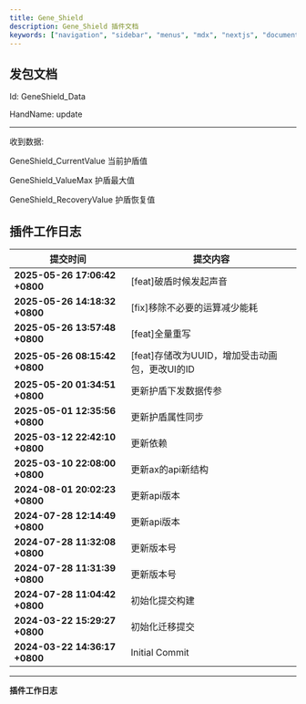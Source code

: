 ```yaml
---
title: Gene_Shield
description: Gene_Shield 插件文档
keywords: ["navigation", "sidebar", "menus", "mdx", "nextjs", "documents"]
---
```




## 发包文档


<Step>

<StepItem title="获取护盾数据">

Id: GeneShield_Data

HandName: update

---

收到数据:

GeneShield_CurrentValue 当前护盾值

GeneShield_ValueMax 护盾最大值

GeneShield_RecoveryValue 护盾恢复值


</StepItem>

</Step>

## 插件工作日志

| 提交时间                              | 提交内容                                                                          |
|--------------------------------------|---------------------------------------------------------------------------------|
| **2025-05-26 17:06:42 +0800** | [feat]破盾时候发起声音 |
| **2025-05-26 14:18:32 +0800** | [fix]移除不必要的运算减少能耗 |
| **2025-05-26 13:57:48 +0800** | [feat]全量重写 |
| **2025-05-26 08:15:42 +0800** | [feat]存储改为UUID，增加受击动画包，更改UI的ID |
| **2025-05-20 01:34:51 +0800** | 更新护盾下发数据传参 |
| **2025-05-01 12:35:56 +0800** | 更新护盾属性同步 |
| **2025-03-12 22:42:10 +0800** | 更新依赖 |
| **2025-03-10 22:08:00 +0800** | 更新ax的api新结构 |
| **2024-08-01 20:02:23 +0800** | 更新api版本 |
| **2024-07-28 12:14:49 +0800** | 更新api版本 |
| **2024-07-28 11:32:08 +0800** | 更新版本号 |
| **2024-07-28 11:31:39 +0800** | 更新版本号 |
| **2024-07-28 11:04:42 +0800** | 初始化提交构建 |
| **2024-03-22 15:29:27 +0800** | 初始化迁移提交 |
| **2024-03-22 14:36:17 +0800** | Initial Commit |

---
**插件工作日志**







